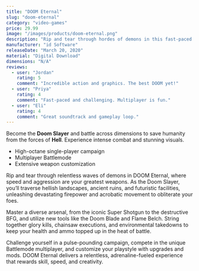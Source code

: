 ```yaml
---
title: "DOOM Eternal"
slug: "doom-eternal"
category: "video-games"
price: 29.99
image: "/images/products/doom-eternal.png"
description: "Rip and tear through hordes of demons in this fast-paced FPS."
manufacturer: "id Software"
releaseDate: "March 20, 2020"
material: "Digital Download"
dimensions: "N/A"
reviews:
  - user: "Jordan"
    rating: 5
    comment: "Incredible action and graphics. The best DOOM yet!"
  - user: "Priya"
    rating: 4
    comment: "Fast-paced and challenging. Multiplayer is fun."
  - user: "Eli"
    rating: 4
    comment: "Great soundtrack and gameplay loop."
---
```


Become the **Doom Slayer** and battle across dimensions to save humanity from the forces of **Hell**.
Experience intense combat and stunning visuals.

- High-octane single-player campaign
- Multiplayer Battlemode
- Extensive weapon customization

Rip and tear through relentless waves of demons in DOOM Eternal, where speed and aggression are your greatest weapons. As the Doom Slayer, you’ll traverse hellish landscapes, ancient ruins, and futuristic facilities, unleashing devastating firepower and acrobatic movement to obliterate your foes.

Master a diverse arsenal, from the iconic Super Shotgun to the destructive BFG, and utilize new tools like the Doom Blade and Flame Belch. String together glory kills, chainsaw executions, and environmental takedowns to keep your health and ammo topped up in the heat of battle.

Challenge yourself in a pulse-pounding campaign, compete in the unique Battlemode multiplayer, and customize your playstyle with upgrades and mods. DOOM Eternal delivers a relentless, adrenaline-fueled experience that rewards skill, speed, and creativity.
